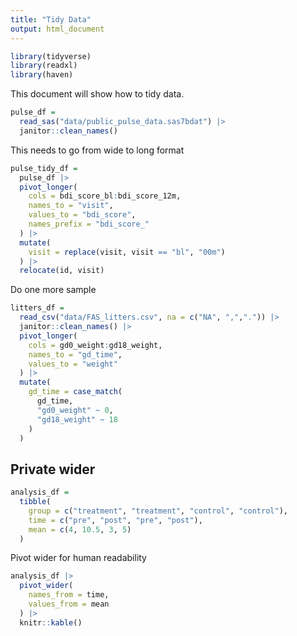 ```yaml
---
title: "Tidy Data"
output: html_document
---
```


```r
library(tidyverse)
library(readxl)
library(haven)
```

This document will show how to tidy data.

```r
pulse_df = 
  read_sas("data/public_pulse_data.sas7bdat") |>
  janitor::clean_names()
```

This needs to go from wide to long format

```r
pulse_tidy_df = 
  pulse_df |>
  pivot_longer(
    cols = bdi_score_bl:bdi_score_12m,
    names_to = "visit",
    values_to = "bdi_score",
    names_prefix = "bdi_score_"
  ) |>
  mutate(
    visit = replace(visit, visit == "bl", "00m")
  ) |>
  relocate(id, visit)
```

Do one more sample

```r
litters_df = 
  read_csv("data/FAS_litters.csv", na = c("NA", ",",".")) |>
  janitor::clean_names() |>
  pivot_longer(
    cols = gd0_weight:gd18_weight,
    names_to = "gd_time",
    values_to = "weight"
  ) |>
  mutate(
    gd_time = case_match(
      gd_time,
      "gd0_weight" ~ 0,
      "gd18_weight" ~ 18
    )
  )
```

## Private wider

```r
analysis_df = 
  tibble(
    group = c("treatment", "treatment", "control", "control"),
    time = c("pre", "post", "pre", "post"),
    mean = c(4, 10.5, 3, 5)
  )
```

Pivot wider for human readability

```r
analysis_df |>
  pivot_wider(
    names_from = time,
    values_from = mean
  ) |>
  knitr::kable()
```



